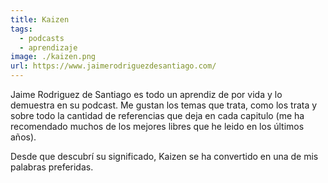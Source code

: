 ```yaml
---
title: Kaizen
tags:
  - podcasts
  - aprendizaje
image: ./kaizen.png
url: https://www.jaimerodriguezdesantiago.com/
---
```


Jaime Rodriguez de Santiago es todo un aprendiz de por vida y lo demuestra en su podcast.
Me gustan los temas que trata, como los trata y sobre todo la cantidad de referencias que deja en cada capitulo (me ha recomendado muchos de los mejores libres que he leido en los últimos años).

Desde que descubrí su significado, Kaizen se ha convertido en una de mis palabras preferidas.
